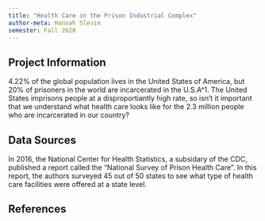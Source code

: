 ```yaml
---
title: "Health Care in the Prison Industrial Complex"
author-meta: Hannah Slevin
semester: Fall 2020
---
```


## Project Information
4.22% of the global population lives in the United States of America, but 20% of prisoners in the world are incarcerated in the U.S.A^1.  The United States imprisons people at a disproportiantly high rate, so isn't it important that we understand what health care looks like for the 2.3 million people who are incarcerated in our country?  

## Data Sources
In 2016, the National Center for Health Statistics, a subsidary of the CDC, published a report called the "National Survey of Prison Health Care".  In this report, the authors surveyed 45 out of 50 states to see what type of health care facilities were offered at a state level.  



## References
[^1]: Peter Wagner and Wanda Bertram, "What percent of the U.S. is incarcerated? (And other ways to measure mass incarceration)", Prison Policy Initative, Accessed 2020-11-22, Online: https://www.prisonpolicy.org/blog/2020/01/16/percent-incarcerated/
[^2]: QGIS tutorials, "Creating Heatmaps (QGIS3)", Accessed 2020-11-06, Online: https://www.qgistutorials.com/en/docs/3/creating_heatmaps.html

